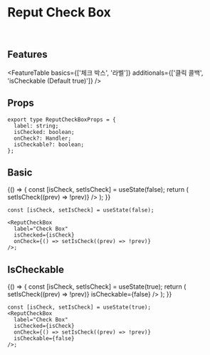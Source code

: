 
<Meta title="Components/Buttons/ReputCheckBox" component={ReputCheckBox} />

# Reput Check Box

<br />

## Features

<FeatureTable
  basics={['체크 박스', '라벨']}
  additionals={['클릭 콜백', 'isCheckable  (Default  true)']}
/>

## Props

```tsx
export type ReputCheckBoxProps = {
  label: string;
  isChecked: boolean;
  onCheck?: Handler;
  isCheckable?: boolean;
};
```

## Basic

<Story name="Basic">
  {() => {
    const [isCheck, setIsCheck] = useState(false);
    return (
      <Preview>
        <ReputCheckBox
          label="Check Box"
          isChecked={isCheck}
          onCheck={() => setIsCheck((prev) => !prev)}
        />
      </Preview>
    );
  }}
</Story>

```tsx
const [isCheck, setIsCheck] = useState(false);

<ReputCheckBox
  label="Check Box"
  isChecked={isCheck}
  onCheck={() => setIsCheck((prev) => !prev)}
/>;
```

## IsCheckable

<Story name="IsCheckable">
  {() => {
    const [isCheck, setIsCheck] = useState(true);
    return (
      <Preview>
        <ReputCheckBox
          label="Check Box"
          isChecked={isCheck}
          onCheck={() => setIsCheck((prev) => !prev)}
          isCheckable={false}
        />
      </Preview>
    );
  }}
</Story>

```tsx
const [isCheck, setIsCheck] = useState(true);
<ReputCheckBox
  label="Check Box"
  isChecked={isCheck}
  onCheck={() => setIsCheck((prev) => !prev)}
  isCheckable={false}
/>;
```

